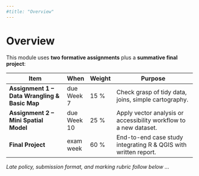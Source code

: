```yaml
---
#title: "Overview"
---
```


# Overview {.unnumbered}

This module uses **two formative assignments** plus a **summative final project**:

| Item                                          | When        | Weight | Purpose                                                           |
|-----------------------------------------------|-------------|--------|-------------------------------------------------------------------|
| **Assignment 1 – Data Wrangling & Basic Map** | due Week 7  | 15 %   | Check grasp of tidy data, joins, simple cartography.              |
| **Assignment 2 – Mini Spatial Model**         | due Week 10 | 25 %   | Apply vector analysis or accessibility workflow to a new dataset. |
| **Final Project**                             | exam week   | 60 %   | End-to-end case study integrating R & QGIS with written report.   |

*Late policy, submission format, and marking rubric follow below …*
